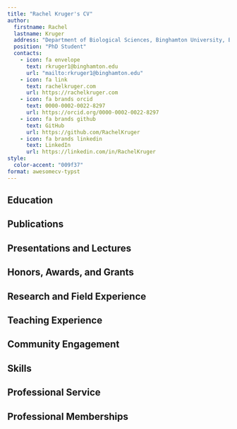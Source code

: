 ```yaml
---
title: "Rachel Kruger's CV"
author:
  firstname: Rachel
  lastname: Kruger
  address: "Department of Biological Sciences, Binghamton University, Binghamton NY, USA"
  position: "PhD Student"
  contacts:
    - icon: fa envelope
      text: rkruger1@binghamton.edu
      url: "mailto:rkruger1@binghamton.edu"
    - icon: fa link
      text: rachelkruger.com
      url: https://rachelkruger.com
    - icon: fa brands orcid
      text: 0000-0002-0022-8297
      url: https://orcid.org/0000-0002-0022-8297
    - icon: fa brands github
      text: GitHub
      url: https://github.com/RachelKruger
    - icon: fa brands linkedin
      text: LinkedIn
      url: https://linkedin.com/in/RachelKruger
style:
  color-accent: "009f37"
format: awesomecv-typst
---
```


## Education

```{=typst}
#resume-entry(
  title: "PhD in Biological Sciences",
  location: "Binghamton University",
  date: "2021 - Present",
  description: "Speciation in Monkeyflowers",
)
#resume-entry(
  title: "MS in Biological Sciences",
  location: "Binghamton University",
  date: "2019-2021",
  description: "Adaptation of North American Bradyrhizobium to Invasive Legumes Involved Convergent Acquisition of a European Symbiosis Island Variant"
)
#resume-entry(
  title: "BA in Biology",
  location: "Hartwick College",
  date: "2012-2016",
  description: "Minor in Chemistry"
)
```
## Publications

```{=typst}
#resume-entry(
  title: "Kruger RF, Rodríguez-Echeverría S, Quatrini P, Parker MA. 2022. Invasional meltdown via horizontal gene transfer of a European symbiosis island variant in North American nodule symbionts of Cytisus scoparius. Biol Invasions. 24:2113–2120. https://doi.org/10.1007/s10530-022-02776-9"
)
```
## Presentations and Lectures

```{=typst}
#resume-entry(
  title: "Poster Presentation",
  location: "Evolution",
  date: "July 2024",
  description: "Closely related, highly isolated – insights from a niche model of Monkeyflowers"
)
#resume-entry(
  title: "Symposium Talk",
  location: "Departmental Symposium, Binghamton University",
  date: "January 2023",
  description: "Secondary woodiness in Mimulus” Binghamton University BGSO Symposium"
)
#resume-entry(
  title: "Invited Lecture",
  location: "Mechanisms of Evolution course, Binghamton University",
  date: "Fall 2022",
  description: "Mode of gene action and mutation-selection balance"
)
#resume-entry(
  title: "Symposium Poster",
  location: "Departmental Symposium, Binghamton University",
  date: "January 2022",
  description: "Dispersal syndrome evolution across a habitat connectivity gradient in Mimulus dudleyi"
)
#resume-entry(
  title: "MS Thesis Defense",
  location: "Binghamton University",
  date: "May 2021",
  description: "Adaptation of North American Bradyrhizobium to invasive legumes involved convergent acquisition of a European symbiosis island variant"
)
```
## Honors, Awards, and Grants

```{=typst}
#resume-entry(
  title: "Beagle Graduate Research Grant",
  location: "Deparment of Biological Sciences, Binghamton University",
  date: "2023",
  description: "$2000 for field research"
)
#resume-entry(
  title: "Professional Development Fund",
  location: "State University of New York (SUNY) Graduate Student Employee Union (GSEU)",
  date: "2023",
  description: "$268 for field research"
)
#resume-entry(
  title: "Professional Development Fund",
  location: "SUNY GSEU",
  date: "2022",
  description: "$560 for conference attendance"
)
#resume-entry(
  title: "Best Poster Award",
  location: "Departmental Symposium, Binghamton University",
  date: "2022",
  description: "For the poster: 'Dispersal syndrome evolution across a habitat connectivity gradient in Mimulus dudleyi'"
)
```
## Research and Field Experience

```{=typst}
#resume-entry(
  title: "Speciation in Mimulus",
  location: "Binghamton University",
  date: "2021-Present",
  description: "Advisor: Dr. James Sobel"
)
#resume-item[
- Investigating ecological sources of floral trait divergence in a recently diverged species pair of Mimulus.
]

#resume-entry(
  title: "Pollinator Observation and Floral Morphology of Mimulus sect. Diplacus fieldwork",
  location: "California",
  date: "May 2023"
)
#resume-item[
- Conducted pollinator observations and took morphological measurements of floral traits of Mimulus calycinus and M. longiflorus in the Southern Sierra Nevada and the Transverse range of California.
]

#resume-entry(
  title: "Tissue and seed collection of Mimulus dudleyi fieldwork",
  location: "California",
  date: "April 2022"
)
#resume-item[
- Traveled along the southern Sierra Nevada to find populations of Mimulus dudleyi and collect plant tissue for DNA isolation and seeds for future growing experiments.
]

#resume-entry(
  title: "MS Thesis",
  location: "Binghamton University",
  date: "2019-2021",
  description: "Advisor: Dr. Matthew Parker"
)
#resume-item[
- 'Adaptation of North American Bradyrhizobium to Invasive Legumes Involved Convergent Acquisition of a European Symbiosis Island Variant'
- Evolution, invasion, mutualisms, horizontal gene transfer
]

#resume-entry(
  title: "Senior Thesis",
  location: "Hartwick College",
  date: "2016",
  description: "Advisor: Dr. AJ Russo"
)
#resume-item[
- 'Associations of GSK3B levels with occurrence of schizophrenia'
]

#resume-entry(
  title: "Island Biogeography",
  location: "San Salvador, The Bahamas | Hartwick College",
  date: "2014",
  description: "Advisors: Dr. Mark Kuhlman & Dr. Doug Hamilton"
)
#resume-item[
- Three-week field course involving self-developed research project on population ecology of hermit crabs on San Salvador Island, The Bahamas.
]

#resume-entry(
  title: "Tropical Ecology",
  location: "Costa Rica | Hartwick College",
  date: "2013",
  description: "Advisors: Dr. Stanley Sessions & Dr. Peter Fauth"
)
#resume-item[
- Three-week field course involving several small ecology research projects at various field stations in Costa Rica.
- Projects included comparing millipede abundance in old-growth vs. secondary growth forests at La Selva, population ecology of dragonflies at Palo Verde, and species interactions of ants and acacias.
]
```

## Teaching Experience

```{=typst}
#resume-entry(
  title: "Co-Instructor",
  location: "Binghamton University",
  date: "Summer 2024",
  description: "BIOL 114: Intro to Organisms & Populations Biology"
)
#resume-item[
  - Graded assignments for an intensive 5-week version of a semester-long intro biology course. Assisted students with course content questions.
]

#resume-entry(
  title: "Undergraduate Mentor",
  location: "Binghamton University",
  date: "Spring 2022 - Present",
  description: "Undergraduate students mentored:"
)
#resume-item[
  - Shuojie Teng, Woodiness in Diplacus project, Graduated December 2022
  - Jovana Cvetanovic, Investigation of Gametic Isolation in Diplacus project, Ongoing
  - Riley Peckman, Floral Morphology Divergence in Diplacus project, Ongoing]

#resume-entry(
  title: "Teaching Assistant",
  location: "Binghamton University",
  date: "Spring 2024",
  description: "BIOL 377: Plant Systematics"
)
#resume-item[
 - Led and assisted with lab portion of course, which included plant dissection, identification, and field trips. Graded assignments for both lecture and lab. Attended lectures.
]

#resume-entry(
  title: "High School Student Mentor",
  location: "Binghamton University - Long Island, NY",
  date: "January 2022 - April 2023",
)
#resume-item[
 - Mentored an advanced high school student enrolled in her high school’s Authentic Science Research program. Helped develop and execute a research project involving reproductive success of Asclepias syriaca in Long Island, NY.
]

#resume-entry(
  title: "Teaching Assistant",
  location: "Binghamton University",
  date: "Fall 2023",
  description: "BIOL 355: Ecology"
)
#resume-item[
  - Led three discussions weekly, guided students through a semester-long species ecology project, helping them to connect core ecological concepts learned in lecture to researching an animal species and its ecology and presenting on it. Taught scientific media literacy skills. Graded assignments for both lecture and discussion. Attended lectures.
]

#resume-entry(
  title: "Teaching Assistant",
  location: "Binghamton University",
  date: "Fall 2022",
  description: "BIOL 351: Mechanisms of Evolution"
)
#resume-item[
  - Led three discussions weekly. Assisted students with understanding content, preparing for exams, and completing homework. Graded assignments and exams. Attended lectures.
]


#resume-entry(
  title: "Teaching Assistant",
  location: "Binghamton University",
  date: "Fall 2019 - Spring 2022; Spring 2023",
  description: "BIOL 113: Intro to Cell & Molecular Biology"
)
#resume-item[
  - Led three discussion sections weekly. Guided students through developing a scientific proposal using the scientific method; graded assignments
]
```
## Community Engagement

```{=typst}
#resume-entry(
  title: "Junior Biologists Outreach Program Founding Member",
  location: "Johnson City, NY",
  date: "Fall 2021 - Present"
)
#resume-item[
  - Helping 8th grade students develop and execute a semester-long science project. Past projects include investigating legume-rhizobia mutualisms in varying nitrogen fertilizer environments, and investigating seasonal biodiversity on middle school campus.
]
```
## Skills

```{=typst}
#resume-entry(
  title: "Programming Languages",
  date: "3 years",
  description: "R"
)
#resume-entry(
  title: "Markup Languages",
  date: "<1 year",
  description: "Quarto"
)
```
## Professional Service

```{=typst}
#resume-entry(
  title: "Peer Review",
  date: "February 2024",
  description: "Ecology"
)
#resume-entry(
  title: "Organizing Committee Member",
  date: "Fall 2024 - Present",
  description: "Graduate Student Employee Union (GSEU) Binghamton University"
)
#resume-entry(
  title: "Living Wage Committee Member",
  date: "Fall 2022 - Fall 2023",
  description: "GSEU Binghamton University"
)
#resume-entry(
  title: "Diversity, Equity, and Inclusion Graduate Student Committee Member",
  date: "2021-2023",
  description: "Department of Biological Sciences, Binghamton University"
)
#resume-entry(
  title: "Symposium Planning Committee",
  date: "2021-2022",
  description: "Department of Biological Sciences, Binghamton University"
)
```
## Professional Memberships

```{=typst}
#resume-entry(
  title: "Botanical Society of America",
  date: "2021-Present"
)
#resume-entry(
  title: "Society for the Study of Evolution",
  date: "2021-Present"
)
#resume-entry(
  title: "California Botanical Society",
  date: "2023-Present"
)
```
